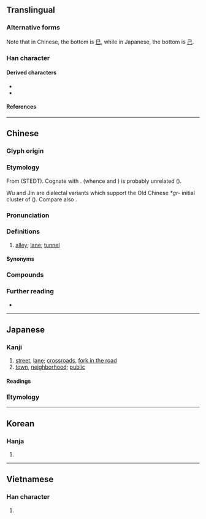 {{also|巻}}
{{character info}}
==Translingual==
{{ja-forms|巷|巷|巷}}

===Alternative forms===
Note that in Chinese, the bottom is [[巳]], while in Japanese, the bottom is [[己]].

===Han character===
{{Han char|rn=49|rad=己|as=06|sn=9|four=44717|canj=TCRU|ids=⿱共巳}}

====Derived characters====
* {{l|mul|[[𪡝]], [[塂]], [[港]], [[𤧈]], [[𥈩]], [[𬙑]], [[𨃈]], [[𩈷]]}}
* {{l|mul|[[𧡥]], [[𥂅]], [[𥈄]], [[㟟]], [[𭘎]], [[𮏮]], [[𢕵]], [[闀]], [[𩰓]]}}

====References====
{{Han ref|kx=0327.090|dkj=08756|dj=0631.150|hdz=20986.070|uh=5DF7}}

----

==Chinese==
{{zh-forms|alt=𨞠,𨜕,䢽,衖}}

===Glyph origin===
{{Han etym}}

===Etymology===
From {{inh|zh|sit-pro|*grwaŋ||village; crossroads}} (STEDT). Cognate with {{cog|bo|གྲོང||house; village; town}}. {{ncog|mkh-okm|កុរុង|tr=kuruṅ|t=to rule; ruler; king}} (whence {{ncog|km|ក្រុង}} and {{ncog|th|กรุง}}) is probably unrelated ({{zh-ref|Schuessler, 2007}}).

Wu {{zh-l|弄|tr=lon|alley}} and Jin {{zh-l|黑浪|tr=heh4 lon2|hutong}} are dialectal variants which support the Old Chinese ''*gr-'' initial cluster of {{och-l|巷}} ({{zh-ref|Schuessler, 2007}}). Compare also {{zh-l|衚衕|hutong}}.

===Pronunciation===
{{zh-pron
|m=xiàng,hàng
|m_note=hàng - only used in {{zh-l|*巷道}} (Mainland standard)
|m-s=hang4
|c=hong6,hong6-2
|h=pfs=hong
|md=háe̤ng
|mn=hāng
|mn-t=hang7
|w=3hhaan
|mc=y
|oc=y
|cat=n
}}

===Definitions===
{{zh-hanzi}}

# [[alley]]; [[lane]]; [[tunnel]]

====Synonyms====
{{zh-dial|衚衕}}

===Compounds===
{{zh-der|巷議|前街後巷|巷戰|一街兩巷|巷弄|三街六巷|巷道|委巷|屯街塞巷|巷議街談|平康巷|後巷前街|填街塞巷|巷職|巷哭|冷巷|巷議街譚|巷祭|巷尾街頭|巷子|巷口|巷伯|家巷|巷陌|大街小巷|巷歌|倒街臥巷|僻巷|打街罵巷|萬人空巷|窄巷|窮巷士|拽巷邏街|死巷|窮巷|烏衣巷|枇杷門巷|拽巷攞街|煙花巷|火巷|永巷|柳陌花巷|柳巷花街|東交民巷|臭街爛巷|隘巷|鳴珂巷|街巷|陋巷|野祭巷哭|街頭巷語|閭巷|衡門深巷|行號巷哭|街巷阡陌|花街柳巷|長干巷|簞瓢陋巷|陋巷簞瓢|街談巷議|閭巷草野|雞兒巷|街號巷哭|里談巷議|街談巷語|里巷|背巷|街談巷說|街頭巷尾|築底巷|陳巷|姜巷|唐巷|張巷|祁巷|石板巷|樊家巷|周巷|巷仔:hāng-á}}

===Further reading===
* {{thcwd|4873}}

{{zh-cat|Intermediate}}

----

==Japanese==

===Kanji===
{{ja-kanji|grade=|rs=己06}}

# [[street]], [[lane]]; [[crossroads]], [[fork in the road]]
# [[town]], [[neighborhood]]; [[public]]

====Readings====
{{ja-readings
|on=こう
|kun=ちまた-
}}

===Etymology===
{{ja-kanjitab|ちまた|yomi=k}}
{{ja-see|ちまた}}

----

==Korean==

===Hanja===
{{ko-hanja|항}}

# {{rfdef|ko|sort=己06}}

----

==Vietnamese==

===Han character===
{{vi-readings|rs=己06|reading=[[hạng]], [[lộng]]}}

# {{rfdef|vi|sort=己06}}

{{cln|vi|Han tu}}